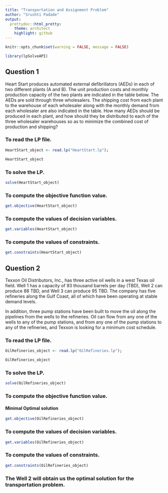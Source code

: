 ---
title: "Transportation and Assignment Problem"
author: "Srushti Padade"
output:
  prettydoc::html_pretty:
    theme: architect
    highlight: github
---

```{r setup, include=FALSE}
knitr::opts_chunk$set(warning = FALSE, message = FALSE)
```

```{r}
library(lpSolveAPI)
```

## Question 1 

Heart Start produces automated external defibrillators (AEDs) in each of two different plants (A and B). The unit production costs and monthly production capacity of the two plants are indicated in the table below. The AEDs are sold through three wholesalers. The shipping cost from each plant to the warehouse of each wholesaler along with the monthly demand from each wholesaler are also indicated in the table. 
How many AEDs should be produced in each plant, and how should they be distributed to each of the three wholesaler warehouses so as to minimize the combined cost of production and shipping?

### To read the  LP file.

```{r}
HeartStart_object <- read.lp("HeartStart.lp");

HeartStart_object
```

### To solve the LP.

```{r}
solve(HeartStart_object)
```

### To compute the objective function value.

```{r}
get.objective(HeartStart_object)

```

### To compute the values of decision variables.

```{r}
get.variables(HeartStart_object)
```

### To compute the values of constraints.

```{r}
get.constraints(HeartStart_object)

```

## Question 2
Texxon Oil Distributors, Inc., has three active oil wells in a west Texas oil field. Well 1 has a capacity of 93 thousand barrels per day (TBD), Well 2 can produce 88 TBD, and Well 3 can produce 95 TBD. The company has five refineries along the Gulf Coast, all of which have been operating at stable demand levels. 

In addition, three pump stations have been built to move the oil along the pipelines from the wells to the refineries. Oil can flow from any one of the wells to any of the pump stations, and from any one of the pump stations to any of the refineries, and Texxon is looking for a minimum cost schedule.

### To read the  LP file.

```{r}
OilRefineries_object <- read.lp("OilRefineries.lp");

OilRefineries_object
```

### To solve the LP.

```{r}
solve(OilRefineries_object)

```

### To compute the objective function value.

#### Minimal Optimal solution

```{r}
get.objective(OilRefineries_object)

```
### To compute the values of decision variables.

```{r}
get.variables(OilRefineries_object)
```

### To compute the values of constraints.

```{r}
get.constraints(OilRefineries_object)

```
### The Well 2 will obtain us the optimal solution for the transportation problem.